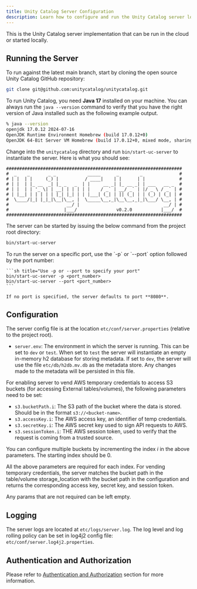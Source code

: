 ```yaml
---
title: Unity Catalog Server Configuration
description: Learn how to configure and run the Unity Catalog server locally or in the cloud. Understand server startup requirements, configuration options, and basic usage including port configuration.
---
```


This is the  Unity Catalog server implementation that can be run in the cloud or started locally.

## Running the Server

To run against the latest main branch, start by cloning the open source Unity Catalog GitHub repository:

```sh
git clone git@github.com:unitycatalog/unitycatalog.git
```

To run Unity Catalog, you need **Java 17** installed on your machine. You can always run the `java --version` command
to verify that you have the right version of Java installed such as the following example output.

```sh
% java --version
openjdk 17.0.12 2024-07-16
OpenJDK Runtime Environment Homebrew (build 17.0.12+0)
OpenJDK 64-Bit Server VM Homebrew (build 17.0.12+0, mixed mode, sharing)
```

Change into the `unitycatalog` directory and run `bin/start-uc-server` to instantiate the server. Here is what you
should see:

```console
################################################################### 
#  _    _       _ _            _____      _        _              #
# | |  | |     (_) |          / ____|    | |      | |             #
# | |  | |_ __  _| |_ _   _  | |     __ _| |_ __ _| | ___   __ _  #
# | |  | | '_ \| | __| | | | | |    / _` | __/ _` | |/ _ \ / _` | #
# | |__| | | | | | |_| |_| | | |___| (_| | || (_| | | (_) | (_| | #
#  \____/|_| |_|_|\__|\__, |  \_____\__,_|\__\__,_|_|\___/ \__, | #
#                      __/ |                                __/ | #
#                     |___/               v0.2.0           |___/  #
###################################################################
```

The server can be started by issuing the below command from the project root directory:

```sh
bin/start-uc-server
```

<Aside type="note" title="Running Unity Catalog Server on a specific port">
To run the server on a specific port, use the `-p` or `--port` option followed by the port number:
    
    ```sh title="Use -p or --port to specify your port"
    bin/start-uc-server -p <port_number>
    bin/start-uc-server --port <port_number>
    ```

    If no port is specified, the server defaults to port **8080**.
</Aside>

## Configuration

The server config file is at the location `etc/conf/server.properties` (relative to the project root).

- `server.env`: The environment in which the server is running. This can be set to `dev` or `test`. When set to `test`
    the server will instantiate an empty in-memory h2 database for storing metadata. If set to `dev`, the server will
    use the file `etc/db/h2db.mv.db` as the metadata store. Any changes made to the metadata will be persisted in this
    file.

For enabling server to vend AWS temporary credentials to access S3 buckets (for accessing External tables/volumes),
the following parameters need to be set:

- `s3.bucketPath.i`: The S3 path of the bucket where the data is stored. Should be in the format `s3://<bucket-name>`.
- `s3.accessKey.i`: The AWS access key, an identifier of temp credentials.
- `s3.secretKey.i`: The AWS secret key used to sign API requests to AWS.
- `s3.sessionToken.i`: THE AWS session token, used to verify that the request is coming from a trusted source.

You can configure multiple buckets by incrementing the index *i* in the above parameters. The starting index should
be 0.

All the above parameters are required for each index. For vending temporary credentials, the server matches the bucket
path in the table/volume storage_location with the bucket path in the configuration and returns the corresponding
access key, secret key, and session token.

Any params that are not required can be left empty.

## Logging

The server logs are located at `etc/logs/server.log`. The log level and log rolling policy can be set in log4j2 config
file: `etc/conf/server.log4j2.properties`.

## Authentication and Authorization

Please refer to [Authentication and Authorization](/server/auth) section for more information.
